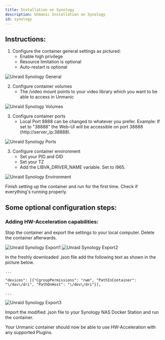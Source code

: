 ```yaml
---
title: Installation on Synology
description: Unmanic Installation on Synology
id: synology
---
```



## Instructions:

  1. Configure the container general settings as pictured:
      - Enable high privilege
      - Resource limitation is optional
      - Auto-restart is optional

![Unraid Synology General](/img/synology-container-general.jpg "synology-container-general")


  2. Configure container volumes
      - The /video mount points to your video library which you want to be able to access in Unmanic

![Unraid Synology Volumes](/img/synology-container-volumes.jpg "synology-container-volumes")


  3. Configure container ports
      - Local Port 8888 can be changed to whatever you prefer. 
      Example: If set to "38888" the Web-UI will be accessible on port 38888 (http://server_ip:38888).

![Unraid Synology Ports](/img/synology-container-ports.jpg "synology-container-ports")


  3. Configure container environment
      - Set your PID and GID
      - Set your TZ
      - Add the LIBVA_DRIVER_NAME variable. Set to i965.

![Unraid Synology Environment](/img/synology-container-env.jpg "synology-container-env")


Finish setting up the container and run for the first time. Check if everything's running properly.


## Some optional configuration steps:

### Adding HW-Acceleration capabilities:

Stop the container and export the settings to your local computer. 
Delete the container afterwards.

![Unraid Synology Export1](/img/synology-container-export1.png "synology-container-export1")
![Unraid Synology Export2](/img/synology-container-export2.png "synology-container-export2")

In the freshly downloaded .json file add the following text as shown in the picture below.
```
...

"devices": [{"CgroupPermissions": "rwm", "PathInContainer": "\/dev\/dri", "PathOnHost": "\/dev\/dri"}],

...
```
![Unraid Synology Export3](/img/synology-container-export3.png "synology-container-export3")

Import the modified .json file to your Synology NAS Docker Station and run the container.

Your Unmanic container should now be able to use HW-Acceleration with any supported Plugins.
